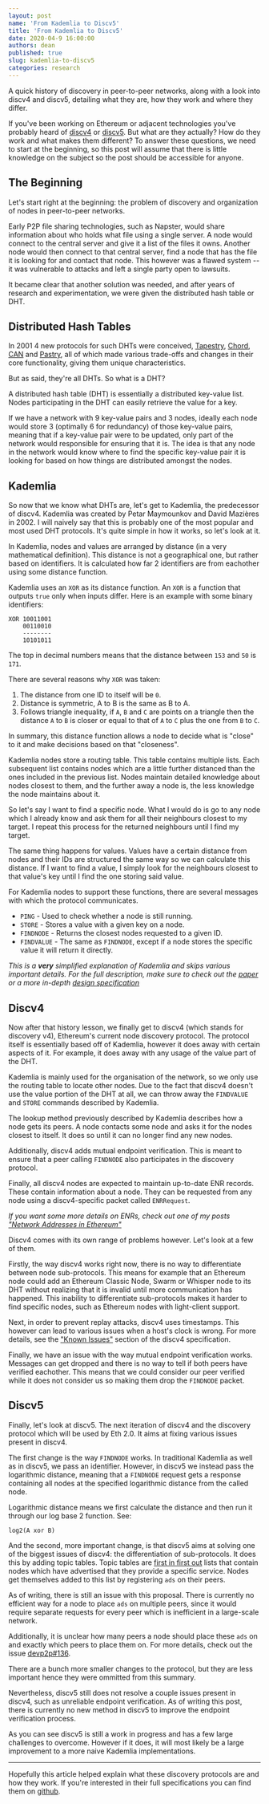 ```yaml
---
layout: post
name: 'From Kademlia to Discv5'
title: 'From Kademlia to Discv5'
date: 2020-04-9 16:00:00
authors: dean
published: true
slug: kademlia-to-discv5
categories: research
---
```


A quick history of discovery in peer-to-peer networks, along with a look into discv4 and discv5, detailing what they are, how they work and where they differ.

<!--truncate-->

If you've been working on Ethereum or adjacent technologies you've probably heard of [discv4](https://github.com/ethereum/devp2p/blob/master/discv4.md) or [discv5](https://github.com/ethereum/devp2p/blob/master/discv5/discv5.md). But what are they actually? How do they work and what makes them different? To answer these questions, we need to start at the beginning, so this post will assume that there is little knowledge on the subject so the post should be accessible for anyone.

## The Beginning

Let's start right at the beginning: the problem of discovery and organization of nodes in peer-to-peer networks.

Early P2P file sharing technologies, such as Napster, would share information about who holds what file using a single server. A node would connect to the central server and give it a list of the files it owns. Another node would then connect to that central server, find a node that has the file it is looking for and contact that node. This however was a flawed system -- it was vulnerable to attacks and left a single party open to lawsuits.

It became clear that another solution was needed, and after years of research and experimentation, we were given the distributed hash table or DHT.

## Distributed Hash Tables

In 2001 4 new protocols for such DHTs were conceived, [Tapestry](https://pdos.csail.mit.edu/~strib/docs/tapestry/tapestry_jsac03.pdf), [Chord](https://pdos.csail.mit.edu/papers/chord:sigcomm01/chord_sigcomm.pdf), [CAN](https://people.eecs.berkeley.edu/~sylvia/papers/cans.pdf) and [Pastry](http://rowstron.azurewebsites.net/PAST/pastry.pdf), all of which made various trade-offs and changes in their core functionality, giving them unique characteristics.

But as said, they're all DHTs. So what is a DHT?

A distributed hash table (DHT) is essentially a distributed key-value list. Nodes participating in the DHT can easily retrieve the value for a key.

If we have a network with 9 key-value pairs and 3 nodes, ideally each node would store 3 (optimally 6 for redundancy) of those key-value pairs, meaning that if a key-value pair were to be updated, only part of the network would responsible for ensuring that it is. The idea is that any node in the network would know where to find the specific key-value pair it is looking for based on how things are distributed amongst the nodes.

## Kademlia

So now that we know what DHTs are, let's get to Kademlia, the predecessor of discv4. Kademlia was created by Petar Maymounkov and David Mazières in 2002. I will naively say that this is probably one of the most popular and most used DHT protocols. It's quite simple in how it works, so let's look at it.

In Kademlia, nodes and values are arranged by distance (in a very mathematical definition). This distance is not a geographical one, but rather based on identifiers. It is calculated how far 2 identifiers are from eachother using some distance function.

Kademlia uses an `XOR` as its distance function. An `XOR` is a function that outputs `true` only when inputs differ. Here is an example with some binary identifiers:

```
XOR 10011001
    00110010
    --------
    10101011
```

The top in decimal numbers means that the distance between `153` and `50` is `171`.

There are several reasons why `XOR` was taken:

1.  The distance from one ID to itself will be `0`.
2.  Distance is symmetric, A to B is the same as B to A.
3.  Follows triangle inequality, if `A`, `B` and `C` are points on a triangle then the distance `A` to `B` is closer or equal to that of `A` to `C` plus the one from `B` to `C`.

In summary, this distance function allows a node to decide what is "close" to it and make decisions based on that "closeness".

Kademlia nodes store a routing table. This table contains multiple lists. Each subsequent list contains nodes which are a little further distanced than the ones included in the previous list. Nodes maintain detailed knowledge about nodes closest to them, and the further away a node is, the less knowledge the node maintains about it.

So let's say I want to find a specific node. What I would do is go to any node which I already know and ask them for all their neighbours closest to my target. I repeat this process for the returned neighbours until I find my target.

The same thing happens for values. Values have a certain distance from nodes and their IDs are structured the same way so we can calculate this distance. If I want to find a value, I simply look for the neighbours closest to that value's key until I find the one storing said value.

For Kademlia nodes to support these functions, there are several messages with which the protocol communicates.

- `PING` - Used to check whether a node is still running.
- `STORE` - Stores a value with a given key on a node.
- `FINDNODE` - Returns the closest nodes requested to a given ID.
- `FINDVALUE` - The same as `FINDNODE`, except if a node stores the specific value it will return it directly.

_This is a **very** simplified explanation of Kademlia and skips various important details. For the full description, make sure to check out the [paper](https://pdos.csail.mit.edu/~petar/papers/maymounkov-kademlia-lncs.pdf) or a more in-depth [design specification](http://xlattice.sourceforge.net/components/protocol/kademlia/specs.html)_

## Discv4

Now after that history lesson, we finally get to discv4 (which stands for discovery v4), Ethereum's current node discovery protocol. The protocol itself is essentially based off of Kademlia, however it does away with certain aspects of it. For example, it does away with any usage of the value part of the DHT.

Kademlia is mainly used for the organisation of the network, so we only use the routing table to locate other nodes. Due to the fact that discv4 doesn't use the value portion of the DHT at all, we can throw away the `FINDVALUE` and `STORE` commands described by Kademlia.

The lookup method previously described by Kademlia describes how a node gets its peers. A node contacts some node and asks it for the nodes closest to itself. It does so until it can no longer find any new nodes.

Additionally, discv4 adds mutual endpoint verification. This is meant to ensure that a peer calling `FINDNODE` also participates in the discovery protocol.

Finally, all discv4 nodes are expected to maintain up-to-date ENR records. These contain information about a node. They can be requested from any node using a discv4-specific packet called `ENRRequest`.

_If you want some more details on ENRs, check out one of my posts ["Network Addresses in Ethereum"](https://dean.eigenmann.me/blog/2020/01/21/network-addresses-in-ethereum/)_

Discv4 comes with its own range of problems however. Let's look at a few of them.

Firstly, the way discv4 works right now, there is no way to differentiate between node sub-protocols. This means for example that an Ethereum node could add an Ethereum Classic Node, Swarm or Whisper node to its DHT without realizing that it is invalid until more communication has happened. This inability to differentiate sub-protocols makes it harder to find specific nodes, such as Ethereum nodes with light-client support.

Next, in order to prevent replay attacks, discv4 uses timestamps. This however can lead to various issues when a host's clock is wrong. For more details, see the ["Known Issues"](https://github.com/ethereum/devp2p/blob/master/discv4.md#known-issues-in-the-current-version) section of the discv4 specification.

Finally, we have an issue with the way mutual endpoint verification works. Messages can get dropped and there is no way to tell if both peers have verified eachother. This means that we could consider our peer verified while it does not consider us so making them drop the `FINDNODE` packet.

## Discv5

Finally, let's look at discv5. The next iteration of discv4 and the discovery protocol which will be used by Eth 2.0. It aims at fixing various issues present in discv4.

The first change is the way `FINDNODE` works. In traditional Kademlia as well as in discv5, we pass an identifier. However, in discv5 we instead pass the logarithmic distance, meaning that a `FINDNODE` request gets a response containing all nodes at the specified logarithmic distance from the called node.

Logarithmic distance means we first calculate the distance and then run it through our log base 2 function. See:

```
log2(A xor B)
```

And the second, more important change, is that discv5 aims at solving one of the biggest issues of discv4: the differentiation of sub-protocols. It does this by adding topic tables. Topic tables are [first in first out](<https://en.wikipedia.org/wiki/FIFO_(computing_and_electronics)>) lists that contain nodes which have advertised that they provide a specific service. Nodes get themselves added to this list by registering `ads` on their peers.

As of writing, there is still an issue with this proposal. There is currently no efficient way for a node to place `ads` on multiple peers, since it would require separate requests for every peer which is inefficient in a large-scale network.

Additionally, it is unclear how many peers a node should place these `ads` on and exactly which peers to place them on. For more details, check out the issue [devp2p#136](https://github.com/ethereum/devp2p/issues/136).

There are a bunch more smaller changes to the protocol, but they are less important hence they were ommitted from this summary.

Nevertheless, discv5 still does not resolve a couple issues present in discv4, such as unreliable endpoint verification. As of writing this post, there is currently no new method in discv5 to improve the endpoint verification process.

As you can see discv5 is still a work in progress and has a few large challenges to overcome. However if it does, it will most likely be a large improvement to a more naive Kademlia implementations.

---

Hopefully this article helped explain what these discovery protocols are and how they work. If you're interested in their full specifications you can find them on [github](https://github.com/ethereum/devp2p).
